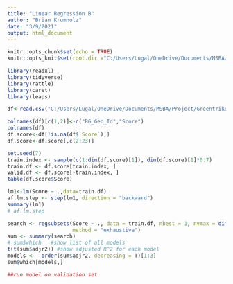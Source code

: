 ```yaml
---
title: "Linear Regression B"
author: "Brian Krumholz"
date: "3/9/2021"
output: html_document
---
```


```r
knitr::opts_chunk$set(echo = TRUE)
knitr::opts_knit$set(root.dir ="C:/Users/Lugal/OneDrive/Documents/MSBA/Project/GreentrikeMSBA/Models")

```


```r
library(readxl)
library(tidyverse)
library(rattle)
library(caret)
library(leaps)
```

```r
df<-read.csv("C:/Users/Lugal/OneDrive/Documents/MSBA/Project/GreentrikeMSBA/Scoring Files/BG Score Extract 20210305.csv")

colnames(df)[c(1,2)]<-c("BG_Geo_Id","Score")
colnames(df)
df.score<-df[!is.na(df$`Score`),]
df.score<-df.score[,c(2:23)]
```

```r
set.seed(7)  
train.index <- sample(c(1:dim(df.score)[1]), dim(df.score)[1]*0.7)
train.df <- df.score[train.index, ]
valid.df <- df.score[-train.index, ]
table(df.score$Score)
```


```r
lm1<-lm(Score ~ .,data=train.df)
af.lm.step <- step(lm1, direction = "backward")
summary(lm1)
# af.lm.step
```

```r
search <- regsubsets(Score ~ ., data = train.df, nbest = 1, nvmax = dim(train)[2],
                     method = "exhaustive")
sum <- summary(search)
# sum$which   #show list of all models
t(t(sum$adjr2)) #show adjusted R^2 for each model
models <-  order(sum$adjr2, decreasing = T)[1:3]
sum$which[models,]
```

```r
##run model on validation set
```

